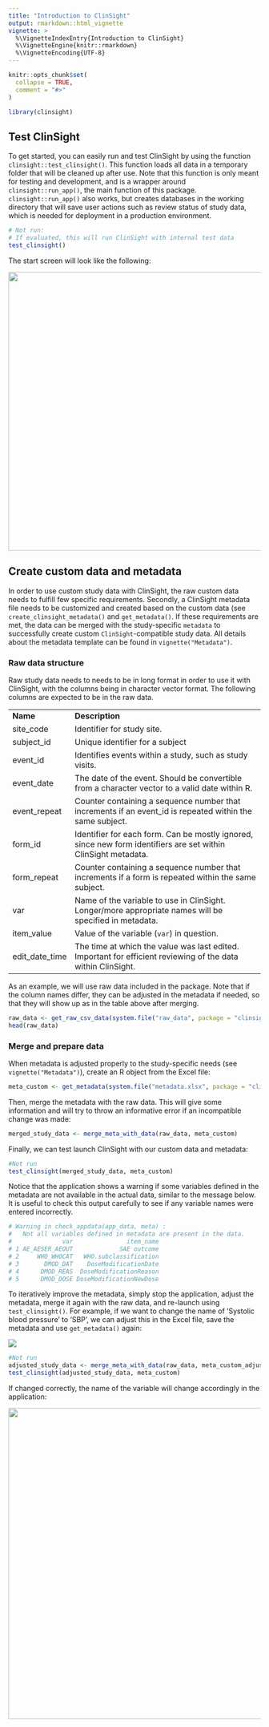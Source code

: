 ```yaml
---
title: "Introduction to ClinSight"
output: rmarkdown::html_vignette
vignette: >
  %\VignetteIndexEntry{Introduction to ClinSight}
  %\VignetteEngine{knitr::rmarkdown}
  %\VignetteEncoding{UTF-8}
---
```


```r
knitr::opts_chunk$set(
  collapse = TRUE,
  comment = "#>"
)
```

```r
library(clinsight)
```

## Test ClinSight

To get started, you can easily run and test ClinSight by using the function `clinsight::test_clinsight()`. This function loads all data in a temporary folder that will be cleaned up after use. Note that this function is only meant for testing and development, and is a wrapper around `clinsight::run_app()`, the main function of this package. `clinsight::run_app()` also works, but creates databases in the working directory that will save user actions such as review status of study data, which is needed for deployment in a production environment.

```r
# Not run:
# If evaluated, this will run ClinSight with internal test data
test_clinsight()
```

The start screen will look like the following:

![](images/clinsight-start_screen.png){width="556"}

## Create custom data and metadata

In order to use custom study data with ClinSight, the raw custom data needs to fulfill few specific requirements. Secondly, a ClinSight metadata file needs to be customized and created based on the custom data (see `create_clinsight_metadata()` and `get_metadata()`. If these requirements are met, the data can be merged with the study-specific `metadata` to successfully create custom `ClinSight`-compatible study data. All details about the metadata template can be found in `vignette("Metadata")`.

### Raw data structure

Raw study data needs to needs to be in long format in order to use it with ClinSight, with the columns being in character vector format. The following columns are expected to be in the raw data.

|                |                                                                                                                |
|-----------------|-------------------------------------------------------|
| **Name**       | **Description**                                                                                                |
| site_code      | Identifier for study site.                                                                                     |
| subject_id     | Unique identifier for a subject                                                                                |
| event_id       | Identifies events within a study, such as study visits.                                                        |
| event_date     | The date of the event. Should be convertible from a character vector to a valid date within R.                 |
| event_repeat   | Counter containing a sequence number that increments if an event_id is repeated within the same subject.       |
| form_id        | Identifier for each form. Can be mostly ignored, since new form identifiers are set within ClinSight metadata. |
| form_repeat    | Counter containing a sequence number that increments if a form is repeated within the same subject.            |
| var            | Name of the variable to use in ClinSight. Longer/more appropriate names will be specified in metadata.         |
| item_value     | Value of the variable (`var`) in question.                                                                     |
| edit_date_time | The time at which the value was last edited. Important for efficient reviewing of the data within ClinSight.   |

As an example, we will use raw data included in the package. Note that if the column names differ, they can be adjusted in the metadata if needed, so that they will show up as in the table above after merging.

```r
raw_data <- get_raw_csv_data(system.file("raw_data", package = "clinsight"))
head(raw_data)
```

### Merge and prepare data

When metadata is adjusted properly to the study-specific needs (see `vignette("Metadata")`), create an R object from the Excel file:

```r
meta_custom <- get_metadata(system.file("metadata.xlsx", package = "clinsight"))
```

Then, merge the metadata with the raw data. This will give some information and will try to throw an informative error if an incompatible change was made:

```r
merged_study_data <- merge_meta_with_data(raw_data, meta_custom)
```

Finally, we can test launch ClinSight with our custom data and metadata:

```r
#Not run
test_clinsight(merged_study_data, meta_custom)
```

Notice that the application shows a warning if some variables defined in the metadata are not available in the actual data, similar to the message below. It is useful to check this output carefully to see if any variable names were entered incorrectly.

```r
# Warning in check_appdata(app_data, meta) :
#   Not all variables defined in metadata are present in the data.
#              var               item_name
# 1 AE_AESER_AEOUT             SAE outcome
# 2     WHO_WHOCAT   WHO.subclassification
# 3       DMOD_DAT    DoseModificationDate
# 4      DMOD_REAS  DoseModificationReason
# 5      DMOD_DOSE DoseModificationNewDose
```

To iteratively improve the metadata, simply stop the application, adjust the metadata, merge it again with the raw data, and re-launch using `test_clinsight()`. For example, if we want to change the name of 'Systolic blood pressure' to 'SBP', we can adjust this in the Excel file, save the metadata and use `get_metadata()` again:

![](images/metadata-change_var_name.png)

```r
#Not run
adjusted_study_data <- merge_meta_with_data(raw_data, meta_custom_adjusted)
test_clinsight(adjusted_study_data, meta_custom) 
```

If changed correctly, the name of the variable will change accordingly in the application:

![](images/clinsight-var_name_change.png){width="621"}
